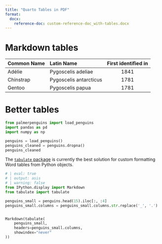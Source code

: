 ```yaml
---
title: "Quarto Tables in PDF"
format:
  docx:
    reference-doc: custom-reference-doc_with-tables.docx
---
```


# Markdown tables

| Common Name | Latin Name | First identified in |
|---------|:-----|:------:|
| Adélie | Pygoscelis adeliae | 1841 |
| Chinstrap | Pygoscelis antarcticus  | 1781 |
| Gentoo | Pygoscelis papua | 1781 |

# Better tables

```python
from palmerpenguins import load_penguins
import pandas as pd
import numpy as np

penguins = load_penguins()
penguins_cleaned = penguins.dropna()
penguins_cleaned
```

The [`tabulate` package](https://pypi.org/project/tabulate/) is currently the best solution for custom formatting Word tables from Python objects.

```python
# | eval: true
# | output: asis
# | warning: false
from IPython.display import Markdown
from tabulate import tabulate

penguins_small = penguins.head(15).iloc[:, :4]
penguins_small.columns = penguins_small.columns.str.replace('_', '.')


Markdown(tabulate(
    penguins_small,
    headers=penguins_small.columns,
    showindex="never"
))
```
